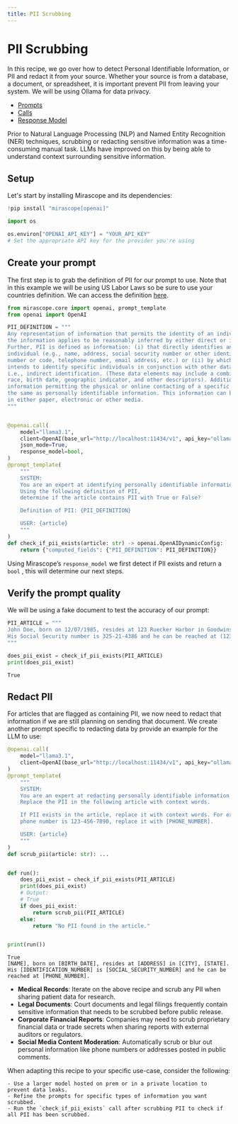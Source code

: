 ```yaml
---
title: PII Scrubbing
---
```


# PII Scrubbing

In this recipe, we go over how to detect Personal Identifiable Information, or PII and redact it from your source. Whether your source is from a database, a document, or spreadsheet, it is important prevent PII from leaving your system. We will be using Ollama for data privacy.

<Info title="Mirascope Concepts Used" collapsible={true} defaultCollapsed={true}>
<ul>
<li><a href="/docs/mirascope/learn/prompts/">Prompts</a></li>
<li><a href="/docs/mirascope/learn/calls/">Calls</a></li>
<li><a href="/docs/mirascope/learn/response_models/">Response Model</a></li>
</ul>
</Info>

<Note title="Background">
<p>
Prior to Natural Language Processing (NLP) and Named Entity Recognition (NER) techniques, scrubbing or redacting sensitive information was a time-consuming manual task. LLMs have improved on this by being able to understand context surrounding sensitive information.
</p>
</Note>

## Setup

Let's start by installing Mirascope and its dependencies:


```python
!pip install "mirascope[openai]"
```


```python
import os

os.environ["OPENAI_API_KEY"] = "YOUR_API_KEY"
# Set the appropriate API key for the provider you're using
```

## Create your prompt

The first step is to grab the definition of PII for our prompt to use. Note that in this example we will be using US Labor Laws so be sure to use your countries definition. We can access the definition [here](https://www.dol.gov/general/ppii).


```python
from mirascope.core import openai, prompt_template
from openai import OpenAI

PII_DEFINITION = """
Any representation of information that permits the identity of an individual to whom 
the information applies to be reasonably inferred by either direct or indirect means. 
Further, PII is defined as information: (i) that directly identifies an 
individual (e.g., name, address, social security number or other identifying 
number or code, telephone number, email address, etc.) or (ii) by which an agency 
intends to identify specific individuals in conjunction with other data elements, 
i.e., indirect identification. (These data elements may include a combination of gender, 
race, birth date, geographic indicator, and other descriptors). Additionally, 
information permitting the physical or online contacting of a specific individual is 
the same as personally identifiable information. This information can be maintained 
in either paper, electronic or other media.
"""


@openai.call(
    model="llama3.1",
    client=OpenAI(base_url="http://localhost:11434/v1", api_key="ollama"),
    json_mode=True,
    response_model=bool,
)
@prompt_template(
    """
    SYSTEM:
    You are an expert at identifying personally identifiable information (PII).
    Using the following definition of PII, 
    determine if the article contains PII with True or False?

    Definition of PII: {PII_DEFINITION}

    USER: {article}
    """
)
def check_if_pii_exists(article: str) -> openai.OpenAIDynamicConfig:
    return {"computed_fields": {"PII_DEFINITION": PII_DEFINITION}}
```


Using Mirascope’s `response_model` we first detect if PII exists and return a `bool` , this will determine our next steps.

## Verify the prompt quality

We will be using a fake document to test the accuracy of our prompt:



```python
PII_ARTICLE = """
John Doe, born on 12/07/1985, resides at 123 Ruecker Harbor in Goodwinshire, WI. 
His Social Security number is 325-21-4386 and he can be reached at (123) 456-7890. 
"""

does_pii_exist = check_if_pii_exists(PII_ARTICLE)
print(does_pii_exist)
```

    True



## Redact PII

For articles that are flagged as containing PII, we now need to redact that information if we are still planning on sending that document. We create another prompt specific to redacting data by provide an example for the LLM to use:



```python
@openai.call(
    model="llama3.1",
    client=OpenAI(base_url="http://localhost:11434/v1", api_key="ollama"),
)
@prompt_template(
    """
    SYSTEM:
    You are an expert at redacting personally identifiable information (PII).
    Replace the PII in the following article with context words.

    If PII exists in the article, replace it with context words. For example, if the
    phone number is 123-456-7890, replace it with [PHONE_NUMBER].

    USER: {article}
    """
)
def scrub_pii(article: str): ...


def run():
    does_pii_exist = check_if_pii_exists(PII_ARTICLE)
    print(does_pii_exist)
    # Output:
    # True
    if does_pii_exist:
        return scrub_pii(PII_ARTICLE)
    else:
        return "No PII found in the article."


print(run())
```

    True
    [NAME], born on [BIRTH_DATE], resides at [ADDRESS] in [CITY], [STATE]. His [IDENTIFICATION_NUMBER] is [SOCIAL_SECURITY_NUMBER] and he can be reached at [PHONE_NUMBER].


<Info title="Additional Real-World Applications">
<ul>
<li><b>Medical Records</b>: Iterate on the above recipe and scrub any PII when sharing patient data for research.</li>
<li><b>Legal Documents</b>: Court documents and legal filings frequently contain sensitive information that needs to be scrubbed before public release.</li>
<li><b>Corporate Financial Reports</b>: Companies may need to scrub proprietary financial data or trade secrets when sharing reports with external auditors or regulators.</li>
<li><b>Social Media Content Moderation</b>: Automatically scrub or blur out personal information like phone numbers or addresses posted in public comments.</li>
</ul>
</Info>

When adapting this recipe to your specific use-case, consider the following:

    - Use a larger model hosted on prem or in a private location to prevent data leaks.
    - Refine the prompts for specific types of information you want scrubbed.
    - Run the `check_if_pii_exists` call after scrubbing PII to check if all PII has been scrubbed.

